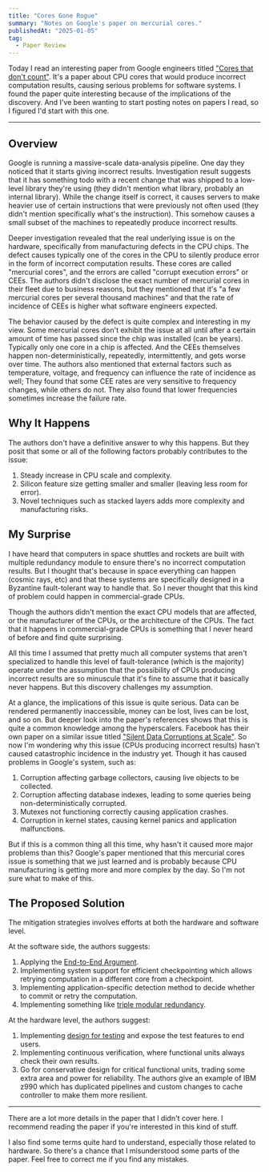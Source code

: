 ```yaml
---
title: "Cores Gone Rogue"
summary: "Notes on Google's paper on mercurial cores."
publishedAt: "2025-01-05"
tag:
  - Paper Review
---
```


Today I read an interesting paper from Google engineers titled ["Cores that don't count"](https://research.google/pubs/cores-that-dont-count/).
It's a paper about CPU cores that would produce incorrect computation results, causing serious problems for software systems.
I found the paper quite interesting because of the implications of the discovery. And I've been wanting to start posting 
notes on papers I read, so I figured I'd start with this one.

--- 

## Overview

Google is running a massive-scale data-analysis pipeline. One day
they noticed that it starts giving incorrect results. Investigation result suggests that it 
has something todo with a recent change that was shipped to a low-level library they're using 
(they didn't mention what library, probably an internal library). While the change itself is correct, 
it causes servers to make heavier use of certain instructions that were previously not often used 
(they didn't mention specifically what's the instruction). 
This somehow causes a small subset of the machines to repeatedly produce incorrect results. 

Deeper investigation revealed that the real underlying issue is on the hardware, specifically from manufacturing 
defects in the CPU chips. The defect causes typically one of the cores in the CPU to silently produce 
error in the form of incorrect computation results. These cores are called "mercurial cores", and the errors 
are called "corrupt execution errors" or CEEs. 
The authors didn't disclose the exact number of mercurial cores in their fleet due to business reasons,
but they mentioned that it's "a few mercurial cores per several thousand machines" and that the rate
of incidence of CEEs is higher what software engineers expected.

The behavior caused by the defect is quite complex and interesting in my view. Some mercurial cores don't 
exhibit the issue at all until after a certain amount of time has passed since the chip was installed (can be years). 
Typically only one core in a chip is affected.
And the CEEs themselves happen non-deterministically, repeatedly, intermittently, and gets worse over time. 
The authors also mentioned that external factors such as temperature, voltage, 
and frequency can influence the rate of incidence as well; 
They found that some CEE rates are very sensitive to frequency changes, 
while others do not. They also found that lower frequencies sometimes increase the failure rate.

## Why It Happens

The authors don't have a definitive answer to why this happens. 
But they posit that some or all of the following factors probably contributes to the issue:
1. Steady increase in CPU scale and complexity.
2. Silicon feature size getting smaller and smaller (leaving less room for error).
3. Novel techniques such as stacked layers adds more complexity and manufacturing risks.

## My Surprise

I have heard that computers in space shuttles and rockets are built with multiple redundancy module
to ensure there's no incorrect computation results. But I thought that's because in space everything can happen (cosmic rays, etc)
and that these systems are specifically designed in a Byzantine fault-tolerant way to handle that.
So I never thought that this kind of problem could happen in commercial-grade CPUs. 

Though the authors didn't mention the exact CPU models that are affected, or the manufacturer
of the CPUs, or the architecture of the CPUs. The fact that it happens in commercial-grade CPUs
is something that I never heard of before and find quite surprising.

All this time I assumed that pretty much all computer systems that aren't specialized to handle this 
level of fault-tolerance (which is the majority) operate under the assumption that 
the possibility of CPUs producing incorrect results are so minuscule that it's fine to assume
that it basically never happens. But this discovery challenges my assumption.

At a glance, the implications of this issue is quite serious. Data can be rendered permanently
inaccessible, money can be lost, lives can be lost, and so on. But deeper look into the paper's references
shows that this is quite a common knowledge among the hyperscalers. Facebook has their own paper
on a similar issue titled ["Silent Data Corruptions at Scale"](https://arxiv.org/pdf/2102.11245).
So now I'm wondering why this issue (CPUs producing incorrect results) hasn't caused catastrophic incidence 
in the industry yet. Though it has caused problems in Google's system, such as:
1. Corruption affecting garbage collectors, causing live objects to be collected.
2. Corruption affecting database indexes, leading to some queries being non-deterministically corrupted.
3. Mutexes not functioning correctly causing application crashes.
4. Corruption in kernel states, causing kernel panics and application malfunctions.

But if this is a common thing all this time, why hasn't it caused more major problems
than this? Google's paper mentioned that this mercurial cores issue is something
that we just learned and is probably because CPU manufacturing is getting more and more
complex by the day. So I'm not sure what to make of this.

## The Proposed Solution

The mitigation strategies involves efforts at both the hardware and software level.

At the software side, the authors suggests:
1. Applying the [End-to-End Argument](https://web.mit.edu/saltzer/www/publications/endtoend/endtoend.pdf).
2. Implementing system support for efficient checkpointing which allows retrying computation
    in a different core from a checkpoint.
3. Implementing application-specific detection method to decide whether to commit or
    retry the computation.
4. Implementing something like [triple modular redundancy](https://en.wikipedia.org/wiki/Triple_modular_redundancy).

At the hardware level, the authors suggest:
1. Implementing [design for testing](https://en.wikipedia.org/wiki/Design_for_testing) 
    and expose the test features to end users.
2. Implementing continuous verification, where functional units always check their own results.
3. Go for conservative design for critical functional units, trading some extra area and power for reliability.
    The authors give an example of IBM z990 which has duplicated pipelines and custom changes to
    cache controller to make them more resilient.

---

There are a lot more details in the paper that I didn't cover here. 
I recommend reading the paper if you're interested in this kind of stuff.

I also find some terms quite hard to understand, especially those related to hardware.
So there's a chance that I misunderstood some parts of the paper. 
Feel free to correct me if you find any mistakes.
